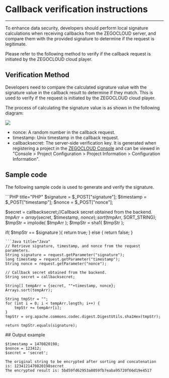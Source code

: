 # Callback verification instructions

- - -

To enhance data security, developers should perform local signature calculations when receiving callbacks from the ZEGOCLOUD server, and compare them with the provided signature to determine if the request is legitimate.

Please refer to the following method to verify if the callback request is initiated by the ZEGOCLOUD cloud player.

## Verification Method

Developers need to compare the calculated signature value with the signature value in the callback result to determine if they match. This is used to verify if the request is initiated by the ZEGOCLOUD cloud player.


The process of calculating the signature value is as shown in the following diagram:

<Frame width="512" height="auto" caption=""><img src="https://storage.zego.im/sdk-doc/Pics/Cloud_player/17727.jpeg" /></Frame>

- nonce: A random number in the callback request.
- timestamp: Unix timestamp in the callback request.
- callbacksecret: The server-side verification key. It is generated when registering a project in the [ZEGOCLOUD Console](https://console.zegocloud.com/account/login) and can be viewed in "Console > Project Configuration > Project Information > Configuration Information".

## Sample code

The following sample code is used to generate and verify the signature.

<CodeGroup>
```PHP title="PHP"
  $signature = $_POST["signature"];
  $timestamp = $_POST["timestamp"];
  $nonce = $_POST["nonce"];

  $secret = callbacksecret;//Callback secret obtained from the backend.
  $tmpArr = array($secret, $timestamp, $nonce);
  sort($tmpArr, SORT_STRING);
  $tmpStr = implode( $tmpArr );
  $tmpStr = sha1( $tmpStr );

  if( $tmpStr == $signature ){
      return true;
  } else {
      return false;
  }
  ```
```Java title="Java"
  // Retrieve signature, timestamp, and nonce from the request parameters.
  String signature = request.getParameter("signature");
  long timestamp = request.getParameter("timestamp");
  String nonce = request.getParameter("nonce");

  // Callback secret obtained from the backend.
  String secret = callbacksecret;

  String[] tempArr = {secret, ""+timestamp, nonce};
  Arrays.sort(tempArr);
            
  String tmpStr = "";
  for (int i = 0; i < tempArr.length; i++) {
      tmpStr += tempArr[i];
  }
  tmpStr = org.apache.commons.codec.digest.DigestUtils.sha1Hex(tmpStr);

  return tmpStr.equals(signature);
  ```
</CodeGroup>
## Output example

```
$timestamp = 1470820198;
$nonce = 123412;
$secret = 'secret';

The original string to be encrypted after sorting and concatenation is: 1234121470820198secret
The encrypted result is: 5bd59fd62953a8059fb7eaba95720f66d19e4517
```
